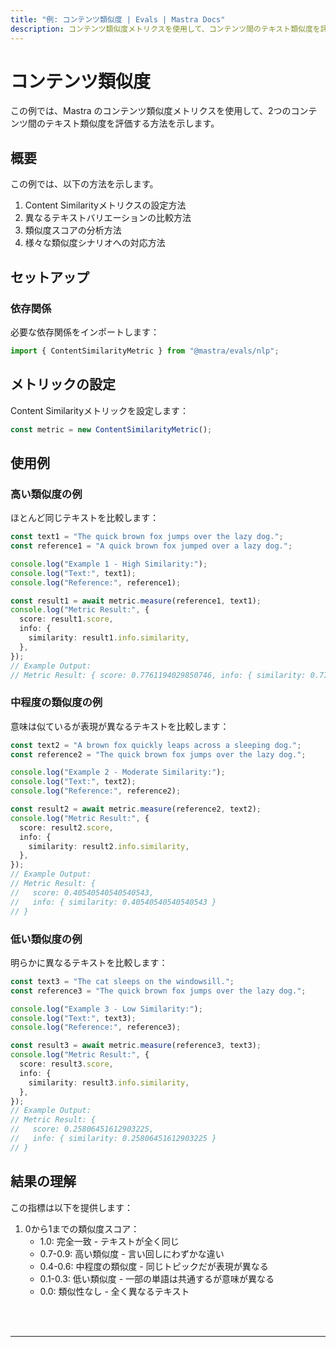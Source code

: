 ---
title: "例: コンテンツ類似度 | Evals | Mastra Docs"
description: コンテンツ類似度メトリクスを使用して、コンテンツ間のテキスト類似度を評価する例。
---


# コンテンツ類似度

この例では、Mastra のコンテンツ類似度メトリクスを使用して、2つのコンテンツ間のテキスト類似度を評価する方法を示します。

## 概要

この例では、以下の方法を示します。

1. Content Similarityメトリクスの設定方法
2. 異なるテキストバリエーションの比較方法
3. 類似度スコアの分析方法
4. 様々な類似度シナリオへの対応方法

## セットアップ

### 依存関係

必要な依存関係をインポートします：

```typescript copy showLineNumbers filename="src/index.ts"
import { ContentSimilarityMetric } from "@mastra/evals/nlp";
```

## メトリックの設定

Content Similarityメトリックを設定します：

```typescript copy showLineNumbers{4} filename="src/index.ts"
const metric = new ContentSimilarityMetric();
```

## 使用例

### 高い類似度の例

ほとんど同じテキストを比較します：

```typescript copy showLineNumbers{7} filename="src/index.ts"
const text1 = "The quick brown fox jumps over the lazy dog.";
const reference1 = "A quick brown fox jumped over a lazy dog.";

console.log("Example 1 - High Similarity:");
console.log("Text:", text1);
console.log("Reference:", reference1);

const result1 = await metric.measure(reference1, text1);
console.log("Metric Result:", {
  score: result1.score,
  info: {
    similarity: result1.info.similarity,
  },
});
// Example Output:
// Metric Result: { score: 0.7761194029850746, info: { similarity: 0.7761194029850746 } }
```

### 中程度の類似度の例

意味は似ているが表現が異なるテキストを比較します：

```typescript copy showLineNumbers{23} filename="src/index.ts"
const text2 = "A brown fox quickly leaps across a sleeping dog.";
const reference2 = "The quick brown fox jumps over the lazy dog.";

console.log("Example 2 - Moderate Similarity:");
console.log("Text:", text2);
console.log("Reference:", reference2);

const result2 = await metric.measure(reference2, text2);
console.log("Metric Result:", {
  score: result2.score,
  info: {
    similarity: result2.info.similarity,
  },
});
// Example Output:
// Metric Result: {
//   score: 0.40540540540540543,
//   info: { similarity: 0.40540540540540543 }
// }
```

### 低い類似度の例

明らかに異なるテキストを比較します：

```typescript copy showLineNumbers{39} filename="src/index.ts"
const text3 = "The cat sleeps on the windowsill.";
const reference3 = "The quick brown fox jumps over the lazy dog.";

console.log("Example 3 - Low Similarity:");
console.log("Text:", text3);
console.log("Reference:", reference3);

const result3 = await metric.measure(reference3, text3);
console.log("Metric Result:", {
  score: result3.score,
  info: {
    similarity: result3.info.similarity,
  },
});
// Example Output:
// Metric Result: {
//   score: 0.25806451612903225,
//   info: { similarity: 0.25806451612903225 }
// }
```

## 結果の理解

この指標は以下を提供します：

1. 0から1までの類似度スコア：
   - 1.0: 完全一致 - テキストが全く同じ
   - 0.7-0.9: 高い類似度 - 言い回しにわずかな違い
   - 0.4-0.6: 中程度の類似度 - 同じトピックだが表現が異なる
   - 0.1-0.3: 低い類似度 - 一部の単語は共通するが意味が異なる
   - 0.0: 類似性なし - 全く異なるテキスト

<br />
<br />
<hr className="dark:border-[#404040] border-gray-300" />
<br />
<br />
<GithubLink
  link={
    "https://github.com/mastra-ai/mastra/blob/main/examples/basics/evals/content-similarity"
  }
/>

